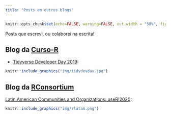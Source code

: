 ```yaml
---
title: "Posts em outros blogs"
---
```


```r
knitr::opts_chunk$set(echo=FALSE, warning=FALSE, out.width = "50%", fig.align = "center")
```

Posts que escrevi, ou colaborei na escrita!

## Blog da [Curso-R](https://www.curso-r.com/blog/)

- [Tidyverse Developer Day 2019](https://www.curso-r.com/blog/2019-08-12-tidydevday/):

```r
knitr::include_graphics("img/tidydevday.jpg")
```




## Blog da [RConsortium](https://www.r-consortium.org/)

[Latin American Communities and Organizations: useR!2020](https://www.r-consortium.org/blog/2020/07/07/latin-american-communities-and-organizations-at-user2020):

```r
knitr::include_graphics("img/rlatam.png")
```
